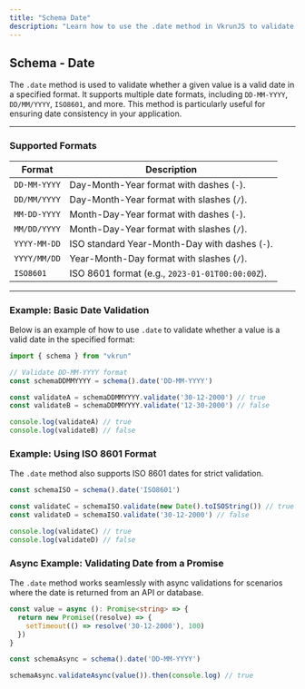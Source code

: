 ```yaml
---
title: "Schema Date"
description: "Learn how to use the .date method in VkrunJS to validate date inputs in various formats."
---
```


## Schema - Date

The `.date` method is used to validate whether a given value is a valid date in a specified format. It supports multiple date formats, including `DD-MM-YYYY`, `DD/MM/YYYY`, `ISO8601`, and more. This method is particularly useful for ensuring date consistency in your application.

---

### Supported Formats

| Format          | Description                                    |
|------------------|------------------------------------------------|
| `DD-MM-YYYY`     | Day-Month-Year format with dashes (`-`).       |
| `DD/MM/YYYY`     | Day-Month-Year format with slashes (`/`).      |
| `MM-DD-YYYY`     | Month-Day-Year format with dashes (`-`).       |
| `MM/DD/YYYY`     | Month-Day-Year format with slashes (`/`).      |
| `YYYY-MM-DD`     | ISO standard Year-Month-Day with dashes (`-`). |
| `YYYY/MM/DD`     | Year-Month-Day format with slashes (`/`).      |
| `ISO8601`        | ISO 8601 format (e.g., `2023-01-01T00:00:00Z`).|

---

### Example: Basic Date Validation

Below is an example of how to use `.date` to validate whether a value is a valid date in the specified format:

```ts
import { schema } from "vkrun"

// Validate DD-MM-YYYY format
const schemaDDMMYYYY = schema().date('DD-MM-YYYY')

const validateA = schemaDDMMYYYY.validate('30-12-2000') // true
const validateB = schemaDDMMYYYY.validate('12-30-2000') // false

console.log(validateA) // true
console.log(validateB) // false
```

### Example: Using ISO 8601 Format

The `.date` method also supports ISO 8601 dates for strict validation.

```ts
const schemaISO = schema().date('ISO8601')

const validateC = schemaISO.validate(new Date().toISOString()) // true
const validateD = schemaISO.validate('30-12-2000') // false

console.log(validateC) // true
console.log(validateD) // false
```

### Async Example: Validating Date from a Promise

The `.date` method works seamlessly with async validations for scenarios where the date is returned from an API or database.

```ts
const value = async (): Promise<string> => {
  return new Promise((resolve) => {
    setTimeout(() => resolve('30-12-2000'), 100)
  })
}

const schemaAsync = schema().date('DD-MM-YYYY')

schemaAsync.validateAsync(value()).then(console.log) // true
```